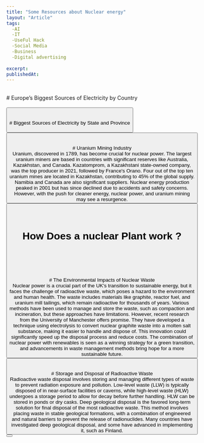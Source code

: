 ```yaml
---
title: "Some Resources about Nuclear energy"
layout: "Article"
tags:
  -AI 
  -IT
  -UseFul Hack
  -Social Media
  -Business
  -Digital advertising
  
excerpt:
publishedAt:
---
```

<br/>
# Europe’s Biggest Sources of Electricity by Country
<br/>
<Image src="/EuropeEnergyConsomption.png" alt="" width={600} height={500} />
<br />
<br/>
<Button
  address="https://www.visualcapitalist.com/mapped-europes-biggest-sources-of-electricity-by-country/"
  text="Source"
/>
<br/>
<br/>
# Biggest Sources of Electricity by State and Province
<br/>
<Image src="/USEnergyConsomption.png" alt="" width={600} height={500} />
<br />
<br/>
<Button
  address="https://www.visualcapitalist.com/biggest-sources-of-electricity-by-state-and-province/"
  text="Source"
/>

<br/>
<br/>
# Uranium Mining Industry
<br/>
Uranium, discovered in 1789, has become crucial for nuclear power. The largest uranium miners are based in countries with significant reserves like Australia, Kazakhstan, and Canada. Kazatomprom, a Kazakhstani state-owned company, was the top producer in 2021, followed by France's Orano. Four out of the top ten uranium mines are located in Kazakhstan, contributing to 45% of the global supply. Namibia and Canada are also significant suppliers. Nuclear energy production peaked in 2001 but has since declined due to accidents and safety concerns. However, with the push for cleaner energy, nuclear power, and uranium mining may see a resurgence.
<br/>
<Button
  address="https://www.visualcapitalist.com/cp/uranium-mining-industry-3-charts/"
  text="Source"
/>
<br/>
<br/>

# How Does a nuclear Plant work ?

<br/>
<Youtube id= "1U6Nzcv9Vws"/>
<br/>

<br/>
<Youtube id= "oNsVUW7m1gE"/>
<br/>
<br/>
# The Environmental Impacts of Nuclear Waste
<br/>
Nuclear power is a crucial part of the UK's transition to sustainable energy, but it faces the challenge of radioactive waste, which poses a hazard to the environment and human health. The waste includes materials like graphite, reactor fuel, and uranium mill tailings, which remain radioactive for thousands of years. Various methods have been used to manage and store the waste, such as compaction and incineration, but these approaches have limitations. However, recent research from the University of Manchester offers promise. They have developed a technique using electrolysis to convert nuclear graphite waste into a molten salt substance, making it easier to handle and dispose of. This innovation could significantly speed up the disposal process and reduce costs. The combination of nuclear power with renewables is seen as a winning strategy for a green transition, and advancements in waste management methods bring hope for a more sustainable future.
<br/>
<Button
  address="https://www.azocleantech.com/article.aspx?ArticleID=1541"
  text="Source"
/>
<br/>
<br/>
# Storage and Disposal of Radioactive Waste
<br/>
Radioactive waste disposal involves storing and managing different types of waste to prevent radiation exposure and pollution. Low-level waste (LLW) is typically disposed of in near-surface facilities or caverns, while high-level waste (HLW) undergoes a storage period to allow for decay before further handling. HLW can be stored in ponds or dry casks. Deep geological disposal is the favored long-term solution for final disposal of the most radioactive waste. This method involves placing waste in stable geological formations, with a combination of engineered and natural barriers to prevent the release of radionuclides. Many countries have investigated deep geological disposal, and some have advanced in implementing it, such as Finland.
<br/>
<Button
  address="https://world-nuclear.org/information-library/nuclear-fuel-cycle/nuclear-waste/storage-and-disposal-of-radioactive-waste.aspx"
  text="Source"
/>

